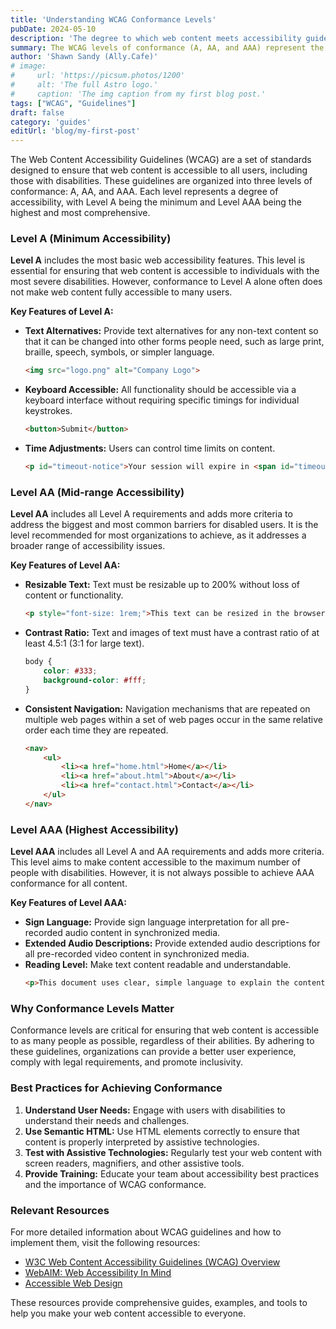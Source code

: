 ```yaml
---
title: 'Understanding WCAG Conformance Levels'
pubDate: 2024-05-10
description: 'The degree to which web content meets accessibility guidelines'
summary: The WCAG levels of conformance (A, AA, and AAA) represent the degree to which web content meets accessibility guidelines, each level addressing different aspects of accessibility. Here's a deeper look into each level and how they apply in real-world applications
author: 'Shawn Sandy (Ally.Cafe)'
# image:
#     url: 'https://picsum.photos/1200'
#     alt: 'The full Astro logo.'
#     caption: 'The img caption from my first blog post.'
tags: ["WCAG", "Guidelines"]
draft: false
category: 'guides'
editUrl: 'blog/my-first-post'
---
```



The Web Content Accessibility Guidelines (WCAG) are a set of standards designed to ensure that web content is accessible to all users, including those with disabilities. These guidelines are organized into three levels of conformance: A, AA, and AAA. Each level represents a degree of accessibility, with Level A being the minimum and Level AAA being the highest and most comprehensive. 

### Level A (Minimum Accessibility)

**Level A** includes the most basic web accessibility features. This level is essential for ensuring that web content is accessible to individuals with the most severe disabilities. However, conformance to Level A alone often does not make web content fully accessible to many users.

**Key Features of Level A:**
- **Text Alternatives:** Provide text alternatives for any non-text content so that it can be changed into other forms people need, such as large print, braille, speech, symbols, or simpler language.
  ```html
  <img src="logo.png" alt="Company Logo">
  ```
- **Keyboard Accessible:** All functionality should be accessible via a keyboard interface without requiring specific timings for individual keystrokes.
  ```html
  <button>Submit</button>
  ```
- **Time Adjustments:** Users can control time limits on content.
  ```html
  <p id="timeout-notice">Your session will expire in <span id="timeout">5 minutes</span>.</p>
  ```

### Level AA (Mid-range Accessibility)

**Level AA** includes all Level A requirements and adds more criteria to address the biggest and most common barriers for disabled users. It is the level recommended for most organizations to achieve, as it addresses a broader range of accessibility issues.

**Key Features of Level AA:**
- **Resizable Text:** Text must be resizable up to 200% without loss of content or functionality.
  ```html
  <p style="font-size: 1rem;">This text can be resized in the browser settings.</p>
  ```
- **Contrast Ratio:** Text and images of text must have a contrast ratio of at least 4.5:1 (3:1 for large text).
  ```css
  body {
      color: #333;
      background-color: #fff;
  }
  ```
- **Consistent Navigation:** Navigation mechanisms that are repeated on multiple web pages within a set of web pages occur in the same relative order each time they are repeated.
  ```html
  <nav>
      <ul>
          <li><a href="home.html">Home</a></li>
          <li><a href="about.html">About</a></li>
          <li><a href="contact.html">Contact</a></li>
      </ul>
  </nav>
  ```

### Level AAA (Highest Accessibility)

**Level AAA** includes all Level A and AA requirements and adds more criteria. This level aims to make content accessible to the maximum number of people with disabilities. However, it is not always possible to achieve AAA conformance for all content.

**Key Features of Level AAA:**
- **Sign Language:** Provide sign language interpretation for all pre-recorded audio content in synchronized media.
- **Extended Audio Descriptions:** Provide extended audio descriptions for all pre-recorded video content in synchronized media.
- **Reading Level:** Make text content readable and understandable.
  ```html
  <p>This document uses clear, simple language to explain the content.</p>
  ```

### Why Conformance Levels Matter

Conformance levels are critical for ensuring that web content is accessible to as many people as possible, regardless of their abilities. By adhering to these guidelines, organizations can provide a better user experience, comply with legal requirements, and promote inclusivity.

### Best Practices for Achieving Conformance

1. **Understand User Needs:** Engage with users with disabilities to understand their needs and challenges.
2. **Use Semantic HTML:** Use HTML elements correctly to ensure that content is properly interpreted by assistive technologies.
3. **Test with Assistive Technologies:** Regularly test your web content with screen readers, magnifiers, and other assistive tools.
4. **Provide Training:** Educate your team about accessibility best practices and the importance of WCAG conformance.

### Relevant Resources

For more detailed information about WCAG guidelines and how to implement them, visit the following resources:

- [W3C Web Content Accessibility Guidelines (WCAG) Overview](https://www.w3.org/WAI/standards-guidelines/wcag/) 
- [WebAIM: Web Accessibility In Mind](https://webaim.org/)
- [Accessible Web Design](https://www.a11yproject.com/)

These resources provide comprehensive guides, examples, and tools to help you make your web content accessible to everyone.
